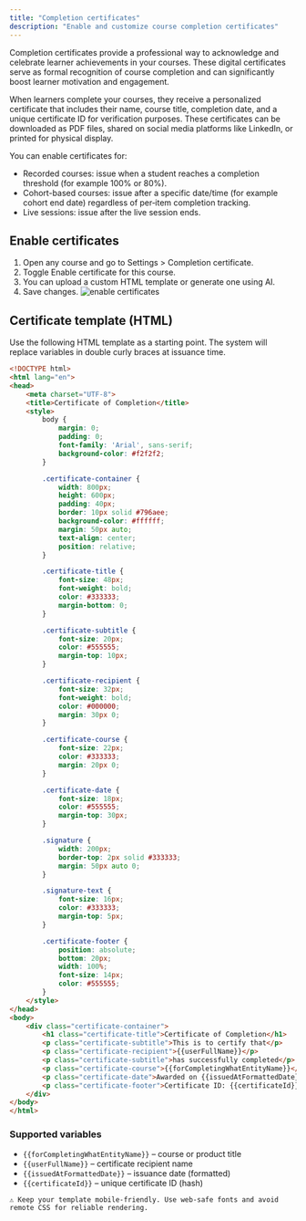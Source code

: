 ```yaml
---
title: "Completion certificates"
description: "Enable and customize course completion certificates"
---
```


Completion certificates provide a professional way to acknowledge and celebrate learner achievements in your courses. These digital certificates serve as formal recognition of course completion and can significantly boost learner motivation and engagement.

When learners complete your courses, they receive a personalized certificate that includes their name, course title, completion date, and a unique certificate ID for verification purposes. These certificates can be downloaded as PDF files, shared on social media platforms like LinkedIn, or printed for physical display.

You can enable certificates for:

- Recorded courses: issue when a student reaches a completion threshold (for example 100% or 80%).
- Cohort-based courses: issue after a specific date/time (for example cohort end date) regardless of per‑item completion tracking.
- Live sessions: issue after the live session ends.

## Enable certificates

1. Open any course and go to Settings > Completion certificate.
2. Toggle Enable certificate for this course.
3. You can upload a custom HTML template or generate one using AI.
4. Save changes.
![enable certificates](https://67d6ad5ef66ee0901532fd2f.storage.fermion.app/public-uncached/object-store-public-files/uploads/01-10-2025/Arc_JOjEA9jkN0.citzyh.png)

## Certificate template (HTML)

Use the following HTML template as a starting point. The system will replace variables in double curly braces at issuance time.

```html
<!DOCTYPE html>
<html lang="en">
<head>
    <meta charset="UTF-8">
    <title>Certificate of Completion</title>
    <style>
        body {
            margin: 0;
            padding: 0;
            font-family: 'Arial', sans-serif;
            background-color: #f2f2f2;
        }

        .certificate-container {
            width: 800px;
            height: 600px;
            padding: 40px;
            border: 10px solid #796aee;
            background-color: #ffffff;
            margin: 50px auto;
            text-align: center;
            position: relative;
        }

        .certificate-title {
            font-size: 48px;
            font-weight: bold;
            color: #333333;
            margin-bottom: 0;
        }

        .certificate-subtitle {
            font-size: 20px;
            color: #555555;
            margin-top: 10px;
        }

        .certificate-recipient {
            font-size: 32px;
            font-weight: bold;
            color: #000000;
            margin: 30px 0;
        }

        .certificate-course {
            font-size: 22px;
            color: #333333;
            margin: 20px 0;
        }

        .certificate-date {
            font-size: 18px;
            color: #555555;
            margin-top: 30px;
        }

        .signature {
            width: 200px;
            border-top: 2px solid #333333;
            margin: 50px auto 0;
        }

        .signature-text {
            font-size: 16px;
            color: #333333;
            margin-top: 5px;
        }

        .certificate-footer {
            position: absolute;
            bottom: 20px;
            width: 100%;
            font-size: 14px;
            color: #555555;
        }
    </style>
</head>
<body>
    <div class="certificate-container">
        <h1 class="certificate-title">Certificate of Completion</h1>
        <p class="certificate-subtitle">This is to certify that</p>
        <p class="certificate-recipient">{{userFullName}}</p>
        <p class="certificate-subtitle">has successfully completed</p>
        <p class="certificate-course">{{forCompletingWhatEntityName}}</p>
        <p class="certificate-date">Awarded on {{issuedAtFormattedDate}}</p>
        <p class="certificate-footer">Certificate ID: {{certificateId}}</p>
    </div>
</body>
</html>
```

### Supported variables

- `{{forCompletingWhatEntityName}}` – course or product title
- `{{userFullName}}` – certificate recipient name
- `{{issuedAtFormattedDate}}` – issuance date (formatted)
- `{{certificateId}}` – unique certificate ID (hash)

<Warning>

    ⚠️ Keep your template mobile-friendly. Use web-safe fonts and avoid remote CSS for reliable rendering.

</Warning>
